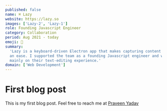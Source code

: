 ```yaml
---
published: false
name: ⌘ Lazy
website: https://lazy.so
images: ['Lazy-2', 'Lazy-1']
role: Founding Javascript Engineer
category: Collaboration
period: Aug 2021 - today
emoji: 📓
summary:
  'Lazy is a keyboard-driven Electron app that makes capturing content and notes
  an ease. I supported the team as a founding Javascript engineer and worked
  mainly on their text-editing experience.'
domain: ['Web Development']
---
```


# First blog post

This is my first blog post. Feel free to reach me at
[Praveen Yadav](https://twitter.com/osfreak)
